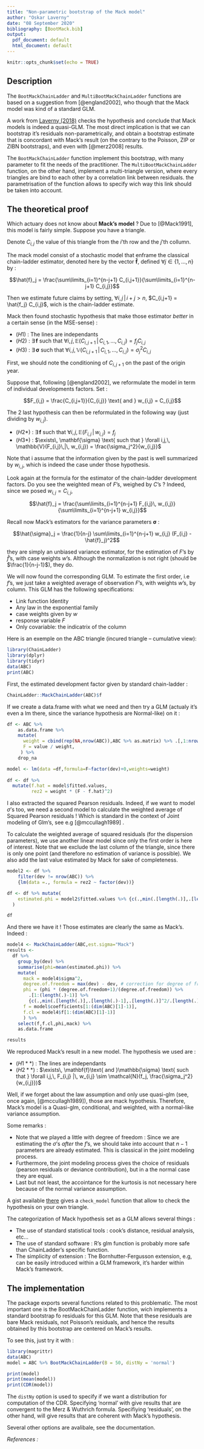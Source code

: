 ```yaml
---
title: "Non-parametric bootstrap of the Mack model"
author: "Oskar Laverny"
date: "08 September 2020"
bibliography: [BootMack.bib]
output:
  pdf_document: default
  html_document: default
---
```


```r
knitr::opts_chunk$set(echo = TRUE)

```

## Description

The `BootMackChainLadder` and `MultiBootMackChainLadder` functions are based on a suggestion from [@england2002], who though that the Mack model was kind of a standard GLM. 

A work from [Laverny (2018)](http://www.ressources-actuarielles.net/C12574E200674F5B/0/2B139F22F51AF75FC1258306006E82F2) checks the hypothesis and conclude that Mack models is indeed a quasi-GLM. The most direct implication is that we can bootstrap it's residuals non-parametrically, and obtain a bootstrap estimate that is concordant with Mack's result (on the contrary to the Poisson, ZIP or ZIBN bootstraps), and even with [@merz2008] results.

The `BootMackChainLadder` function implement this bootstrap, with many parameter to fit the needs of the practitioner. The `MultiBootMackChainLadder` function, on the other hand, implement a multi-triangle version, where every triangles are bind to each other by a correlation link between residuals. the parametrisation of the function allows to specify wich way this link should be taken into account. 

## The theoretical proof

Which actuary does not know about **Mack's model** ? Due to [@Mack1991], this model is fairly simple. Suppose you have a triangle.

Denote $C_{i,j}$ the value of this triangle from the $i$'th row and the $j$'th collumn.

The mack model consist of a stochastic model that enframe the classical chain-ladder estimator, denoted here by the vector $\mathbf{\hat{f}}$, defined $\forall j \in \{1,...,n\}$ by :

$$\hat{f}_j = \frac{\sum\limits_{i=1}^{n-j+1} C_{i,j+1}}{\sum\limits_{i=1}^{n-j+1} C_{i,j}}$$


Then we estimate future claims by setting, $\forall i,j \,|\, i+j>n$, $C_{i,j+1} = \hat{f_j} C_{i,j}$, wich is the chain-ladder estimate.

Mack then found stochastic hypothesis that make those estimator _better_ in a certain sense (in the MSE-sense) : 

* $(H1)$ : The lines are independants
* $(H2)$ : $\exists\, \mathbf{f} \text{ such that }  \forall i,j,\, \mathbb{E}(C_{i,j+1}\,|\, C_{i,1},...,C_{i,j}) = f_j C_{i,j}$
* $(H3)$ : $\exists\, \mathbf{\sigma} \text{ such that }  \forall i,j,\, \mathbb{V}(C_{i,j+1}\,|\, C_{i,1},...,C_{i,j}) = \sigma_j^2 C_{i,j}$

First, we should note the conditioning of $C_{i,j+1}$ on the past of the origin year. 

Suppose that, following [@england2002], we reformulate the model in term of individual developments factors. Set : 

$$F_{i,j} = \frac{C_{i,j+1}}{C_{i,j}} \text{ and } w_{i,j} = C_{i,j}$$

The 2 last hypothesis can then be reformulated in the following way (just dividing by $w_{i,j}$).

* $(H2*)$ : $\exists\, \mathbf{f} \text{ such that }  \forall i,j,\, \mathbb{E}(F_{i,j}\,|\, w_{i,j}) = f_j$
* $(H3*)$ : $\exists\, \mathbf{\sigma} \text{ such that }  \forall i,j,\, \mathbb{V}(F_{i,j}\,|\, w_{i,j}) = \frac{\sigma_j^2}{w_{i,j}}$

Note that i assume that the information given by the past is well summarized by $w_ {i,j}$, which is indeed the case under those hypothesis. 

Look again at the formula for the estimator of the chain-ladder development factors. Do you see the weighted mean of $F$'s, weighed by $C$'s ? Indeed, since we posed $w_{i,j} = C_{i,j}$, 


$$\hat{f}_j = \frac{\sum\limits_{i=1}^{n-j+1} F_{i,j}\, w_{i,j}}{\sum\limits_{i=1}^{n-j+1} w_{i,j}}$$

Recall now Mack's estimators for the variance parameters $\mathbf{\sigma}$ : 


$$\hat{\sigma}_j = \frac{1}{n-j} \sum\limits_{i=1}^{n-j+1} w_{i,j} (F_{i,j} - \hat{f}_j)^2$$

they are simply an unbiased variance estimator, for the estimation of $F$'s by $\hat{f}$'s, with case weights $w$'s. Although the normalization is not right (should be $\frac{1}{n-j-1}$), they do. 

We will now found the corresponding GLM. To estimate the first order, i.e $f$'s, we just take a weighted average of observation $F$'s, with weights $w$'s, by column. This GLM has the following specifications:

* Link function Identity 
* Any law in the exponential family
* case weights given by $w$
* response variable $F$
* Only covariable: the indicatrix of the column

Here is an exemple on the ABC triangle (incured triangle -- cumulative view):

```r
library(ChainLadder)
library(dplyr)
library(tidyr)
data(ABC)
print(ABC)
```

First, the estimated development factor given by standard chain-ladder : 

```r
ChainLadder::MackChainLadder(ABC)$f
```


If we create a data.frame with what we need and then try a GLM (actualy it's even a lm there, since the variance hypothesis are Normal-like) on it : 


```r
df <- ABC %>% 
    as.data.frame %>% 
    mutate(
      weight = cbind(rep(NA,nrow(ABC)),ABC %>% as.matrix) %>% .[,1:nrow(ABC)] %>% as.vector,
      F = value / weight,
     ) %>% 
    drop_na

model <- lm(data =df,formula=F~factor(dev)+0,weights=weight)
  
df <- df %>% 
  mutate(f.hat = model$fitted.values,
         rez2 = weight * (F - f.hat)^2)
```

I also extracted the squared Pearson residuals. Indeed, if we want to model $\sigma$'s too, we need a second model to calculate the weighted average of Squared Pearson residuals ! Which is standard in the context of Joint modeling of Glm's, see e.g [@mccullagh1989] . 

To calculate the weighted average of squared residuals (for the dispersion parameters), we use another linear model since only the first order is here of interest. Note that we exclude the last column of the triangle, since there is only one point (and therefore no estimation of variance is possible). We also add the last value estimated by Mack for sake of completeness. 

```r
model2 <- df %>% 
    filter(dev != nrow(ABC)) %>%
    {lm(data =., formula = rez2 ~ factor(dev))}

df <- df %>% mutate(
    estimated.phi = model2$fitted.values %>% {c(.,min(.[length(.)],.[length(.)-1],.[length(.)]^2/.[length(.)-1]))}
  )

df
```

And there we have it ! Those estimates are clearly the same as Mack's. Indeed : 

```r
model4 <- MackChainLadder(ABC,est.sigma="Mack")
results <- 
  df %>% 
    group_by(dev) %>% 
    summarise(phi=mean(estimated.phi)) %>% 
    mutate(
      mack = model4$sigma^2,
      degree.of.freedom = max(dev) - dev, # correction for degree of freedom
      phi = (phi * (degree.of.freedom+1)/(degree.of.freedom)) %>%
        .[1:(length(.)-1)] %>%
        {c(.,min(.[length(.)],.[length(.)-1],.[length(.)]^2/.[length(.)-1]))},
      f = model$coefficients[1:(dim(ABC)[1]-1)],
      f.cl = model4$f[1:(dim(ABC)[1]-1)]
      ) %>%
    select(f,f.cl,phi,mack) %>%
    as.data.frame
```

```r
results
```

We reproduced Mack's result in a new model. The hypothesis we used are : 

* $(H1**)$ : The lines are independants
* $(H2**)$ : $\exists\, \mathbf{f}\text{ and }\mathbb{\sigma} \text{ such that }  \forall i,j,\, F_{i,j} |\, w_{i,j} \sim \mathcal{N}(f_j, \frac{\sigma_j^2}{w_{i,j}})$

Well, if we forget about the law assumption and only use quasi-glm (see, once again, [@mccullagh1989]), those are mack hypothesis. Therefore, Mack's model is a Quasi-glm, conditional, and weighted, with a normal-like variance assumption. 

Some remarks : 

- Note that we played a little with degree of freedom : Since we are estimating the $\sigma$'s _after_ the $f$'s, we should take into account that $n-1$ parameters are already estimated. This is classical in the joint modeling process. 
- Furthermore, the joint modeling process gives the choice of residuals (pearson residuals or deviance contribution), but in a the normal case they are equal. 
- Last but not least, the accointance for the kurtosis is not necessary here because of the normal variance assumption. 

A gist available [there](https://gist.github.com/lrnv/f87961fbbbdb277aaec3024b06bb9aad)  gives a `check_model` function that allow to check the hypothesis on your own triangle.

The categorization of Mack hypothesis set as a GLM allows several things : 

* The use of standard statistical tools : cook's distance, residual analysis, etc...
* The use of standard software : R's glm function is probably more safe than ChainLadder's specific function. 
* The simplicity of extension : The Bornhutter-Fergusson extension, e.g, can be easily introduced within a GLM framework, it's harder within Mack's framework. 



## The implementation 

The package exports several functions related to this problematic. The most important one is the BootMackChainLadder function, wich implements a standard bootstrap fo residuals for this GLM. Note that these residuals are bare Mack residuals, not Poisson's residuals, and hence the results obtained by this bootstrap are centered on Mack's results. 

To see this, just try it with : 

```r
library(magrittr)
data(ABC)
model = ABC %>% BootMackChainLadder(B = 50, distNy = 'normal')

print(model)
print(mean(model))
print(CDR(model))
```

The `distNy` option is used to specify if we want a distribution for computation of the CDR. Specifying 'normal' with give results that are convergent to the Merz & Wuthrich formula. Specifiying 'residuals', on the other hand, will give results that are coherent with Mack's hypothesis. 

Several other options are avalibale, see the documentation.


_References :_ 




